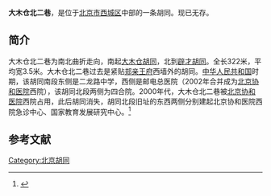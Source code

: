 '''大木仓北二巷'''，是位于[[北京市|北京市]][[西城区|西城区]]中部的一条胡同。现已无存。

==简介==
大木仓北二巷为南北曲折走向，南起[[大木仓胡同|大木仓胡同]]，北到[[辟才胡同|辟才胡同]]。全长322米，平均宽3.5米。大木仓北二巷过去是紧贴[[郑亲王府|郑亲王府]]西墙外的胡同。[[中华人民共和国|中华人民共和国]]时期，该胡同南段东侧是二龙路中学，西侧是邮电总医院（2002年合并成为[[北京协和医院|北京协和医院]]西院），该胡同北段两侧为四合院。2000年代，大木仓北二巷被[[北京协和医院|北京协和医院]]西院占用，此后胡同消失，胡同北段旧址的东西两侧分别建起北京协和医院西院急诊中心、国家教育发展研究中心。<ref>{{Cite web |url=http://www.bjdclib.com/subdb/laneculture/lane/200907/t20090702_4111.html |title=大木仓北二巷，东华流韵，2009-07-02 |accessdate=2015-03-07 |archive-date=2015-04-02 |archive-url=https://web.archive.org/web/20150402181500/http://www.bjdclib.com/subdb/laneculture/lane/200907/t20090702_4111.html |dead-url=no }}</ref>

==参考文献==
{{reflist}}

[[Category:北京胡同|Category:北京胡同]]